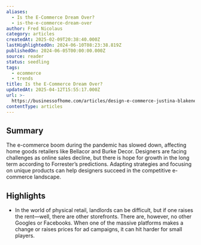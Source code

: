 ```yaml
---
aliases:
  - Is the E-Commerce Dream Over?
  - is-the-e-commerce-dream-over
author: Fred Nicolaus
category: articles
createdAt: 2025-02-09T20:38:40.000Z
lastHighlightedOn: 2024-06-10T08:23:38.819Z
publishedOn: 2024-06-05T00:00:00.000Z
source: reader
status: seedling
tags:
  - ecommerce
  - trends
title: Is the E-Commerce Dream Over?
updatedAt: 2025-04-12T15:55:17.000Z
url: >-
  https://businessofhome.com/articles/design-e-commerce-justina-blakeney-athena-calderone?utm_source=Sailthru&utm_medium=email&utm_campaign=Newsletter%20Weekly%20Roundup:%20Retail%20Dive:%20DTC%2006-08-2024&utm_term=Retail%20Dive:%20DTC%20Weekender
contentType: articles
---
```

## Summary

The e-commerce boom during the pandemic has slowed down, affecting home goods retailers like Bellacor and Burke Decor. Designers are facing challenges as online sales decline, but there is hope for growth in the long term according to Forrester’s predictions. Adapting strategies and focusing on unique products can help designers succeed in the competitive e-commerce landscape.

## Highlights

- In the world of physical retail, landlords can be difficult, but if one raises the rent—well, there are other storefronts. There are, however, no other Googles or Facebooks. When one of the massive platforms makes a change or raises prices for ad campaigns, it can hit harder for small players.
